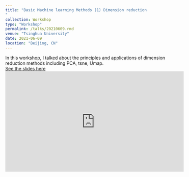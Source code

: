```yaml
---
title: "Basic Machine learning Methods (1) Dimension reduction
"
collection: Workshop
type: "Workshop"
permalink: /talks/20210609.rmd
venue: "Tsinghua University"
date: 2021-06-09
location: "Beijing, CN"
---
```

In this workshop, I talked about the principles and applications of dimension reduction methods including PCA, tsne, Umap.  
[See the slides here](https://ChenFengling.github.io/files/workshop_basic_statistical_learning_cfl.pdf)
<iframe width="560" height="315" src="https://www.bilibili.com/video/BV1DP41187GN?t=42.0" frameborder="0" allow="accelerometer; autoplay; clipboard-write; encrypted-media; gyroscope; picture-in-picture" allowfullscreen></iframe>
